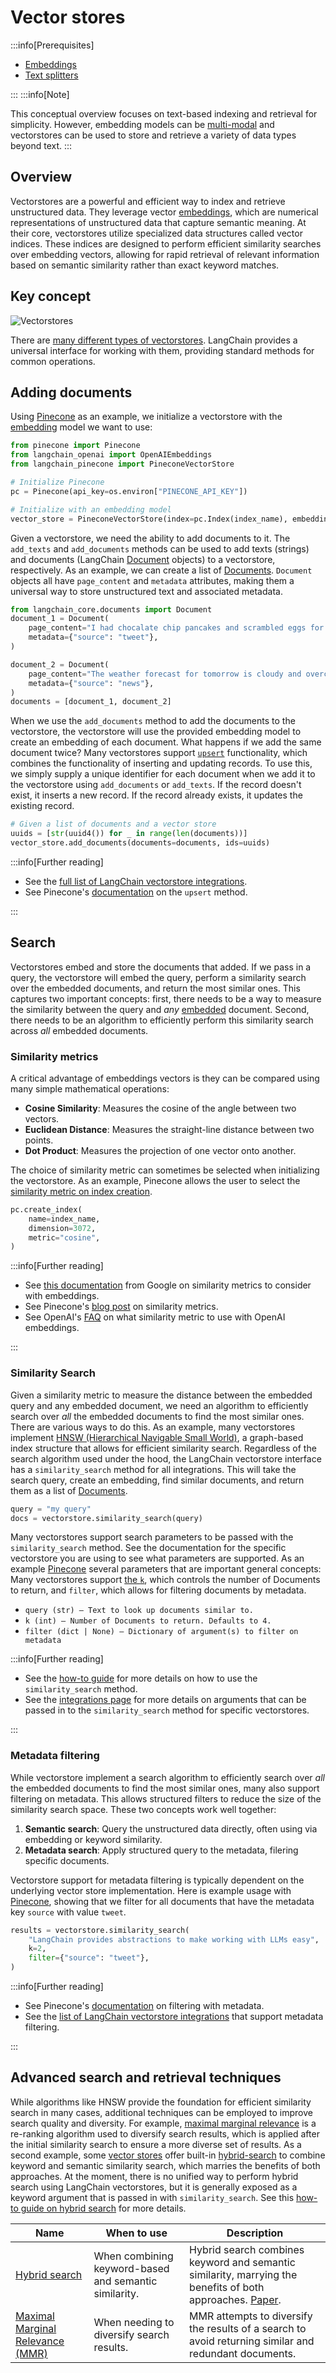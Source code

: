 # Vector stores
<span data-heading-keywords="vector,vectorstore,vectorstores,vector store,vector stores"></span>

:::info[Prerequisites]

* [Embeddings](/docs/concepts/embedding_models/)
* [Text splitters](/docs/concepts/text_splitters/)

:::
:::info[Note]

This conceptual overview focuses on text-based indexing and retrieval for simplicity. 
However, embedding models can be [multi-modal](https://cloud.google.com/vertex-ai/generative-ai/docs/embeddings/get-multimodal-embeddings)
and vectorstores can be used to store and retrieve a variety of data types beyond text.
:::

## Overview

Vectorstores are a powerful and efficient way to index and retrieve unstructured data. 
They leverage vector [embeddings](/docs/concepts/embedding_models/), which are numerical representations of unstructured data that capture semantic meaning.
At their core, vectorstores utilize specialized data structures called vector indices. 
These indices are designed to perform efficient similarity searches over embedding vectors, allowing for rapid retrieval of relevant information based on semantic similarity rather than exact keyword matches.

## Key concept

![Vectorstores](/img/vectorstores.png)

There are [many different types of vectorstores](/docs/integrations/vectorstores/).
LangChain provides a universal interface for working with them, providing standard methods for common operations.

## Adding documents

Using [Pinecone](https://python.langchain.com/api_reference/pinecone/vectorstores/langchain_pinecone.vectorstore.PineconeVectorStore.html#langchain_pinecone.vectorstores.PineconeVectorStore) as an example, we initialize a vectorstore with the [embedding](/docs/concepts/embedding_models/) model we want to use:

```python
from pinecone import Pinecone
from langchain_openai import OpenAIEmbeddings
from langchain_pinecone import PineconeVectorStore

# Initialize Pinecone
pc = Pinecone(api_key=os.environ["PINECONE_API_KEY"])

# Initialize with an embedding model
vector_store = PineconeVectorStore(index=pc.Index(index_name), embedding=OpenAIEmbeddings())
```

Given a vectorstore, we need the ability to add documents to it.
The `add_texts` and `add_documents` methods can be used to add texts (strings) and documents (LangChain [Document](https://api.python.langchain.com/en/latest/documents/langchain_core.documents.base.Document.html) objects) to a vectorstore, respectively.
As an example, we can create a list of [Documents](https://api.python.langchain.com/en/latest/documents/langchain_core.documents.base.Document.html).
`Document` objects all have `page_content` and `metadata` attributes, making them a universal way to store unstructured text and associated metadata.

```python
from langchain_core.documents import Document
document_1 = Document(
    page_content="I had chocalate chip pancakes and scrambled eggs for breakfast this morning.",
    metadata={"source": "tweet"},
)

document_2 = Document(
    page_content="The weather forecast for tomorrow is cloudy and overcast, with a high of 62 degrees.",
    metadata={"source": "news"},
)
documents = [document_1, document_2]
```

When we use the `add_documents` method to add the documents to the vectorstore, the vectorstore will use the provided embedding model to create an embedding of each document. 
What happens if we add the same document twice?
Many vectorstores support [`upsert`](https://docs.pinecone.io/guides/data/upsert-data) functionality, which combines the functionality of inserting and updating records.
To use this, we simply supply a unique identifier for each document when we add it to the vectorstore using `add_documents` or `add_texts`.
If the record doesn't exist, it inserts a new record.
If the record already exists, it updates the existing record.

```python
# Given a list of documents and a vector store
uuids = [str(uuid4()) for _ in range(len(documents))]
vector_store.add_documents(documents=documents, ids=uuids)
```

:::info[Further reading]

* See the [full list of LangChain vectorstore integrations](/docs/integrations/vectorstores/).
* See Pinecone's [documentation](https://docs.pinecone.io/guides/data/upsert-data) on the `upsert` method.

:::

## Search

Vectorstores embed and store the documents that added.
If we pass in a query, the vectorstore will embed the query, perform a similarity search over the embedded documents, and return the most similar ones.
This captures two important concepts: first, there needs to be a way to measure the similarity between the query and *any* [embedded](/docs/concepts/embedding_models/) document.
Second, there needs to be an algorithm to efficiently perform this similarity search across *all* embedded documents.

### Similarity metrics

A critical advantage of embeddings vectors is they can be compared using many simple mathematical operations:

- **Cosine Similarity**: Measures the cosine of the angle between two vectors.
- **Euclidean Distance**: Measures the straight-line distance between two points.
- **Dot Product**: Measures the projection of one vector onto another.

The choice of similarity metric can sometimes be selected when initializing the vectorstore.
As an example, Pinecone allows the user to select the [similarity metric on index creation](/docs/integrations/vectorstores/pinecone/#initialization).

```python
pc.create_index(
    name=index_name,
    dimension=3072,
    metric="cosine",
)
```

:::info[Further reading]

* See [this documentation](https://developers.google.com/machine-learning/clustering/dnn-clustering/supervised-similarity) from Google on similarity metrics to consider with embeddings.
* See Pinecone's [blog post](https://www.pinecone.io/learn/vector-similarity/) on similarity metrics.
* See OpenAI's [FAQ](https://platform.openai.com/docs/guides/embeddings/faq) on what similarity metric to use with OpenAI embeddings.

:::

### Similarity Search

Given a similarity metric to measure the distance between the embedded query and any embedded document, we need an algorithm to efficiently search over *all* the embedded documents to find the most similar ones.
There are various ways to do this. As an example, many vectorstores implement [HNSW (Hierarchical Navigable Small World)](https://www.pinecone.io/learn/series/faiss/hnsw/), a graph-based index structure that allows for efficient similarity search.
Regardless of the search algorithm used under the hood, the LangChain vectorstore interface has a `similarity_search` method for all integrations. 
This will take the search query, create an embedding, find similar documents, and return them as a list of [Documents](https://api.python.langchain.com/en/latest/documents/langchain_core.documents.base.Document.html).

```python
query = "my query"
docs = vectorstore.similarity_search(query)
```

Many vectorstores support search parameters to be passed with the `similarity_search` method. See the documentation for the specific vectorstore you are using to see what parameters are supported.
As an example [Pinecone](https://python.langchain.com/api_reference/pinecone/vectorstores/langchain_pinecone.vectorstores.PineconeVectorStore.html#langchain_pinecone.vectorstores.PineconeVectorStore.similarity_search) several parameters that are important general concepts:
Many vectorstores support [the `k`](/docs/integrations/vectorstores/pinecone/#query-directly), which controls the number of Documents to return, and `filter`, which allows for filtering documents by metadata.

- `query (str) – Text to look up documents similar to.`
- `k (int) – Number of Documents to return. Defaults to 4.`
- `filter (dict | None) – Dictionary of argument(s) to filter on metadata`

:::info[Further reading]

* See the [how-to guide](/docs/how_to/vectorstores/) for more details on how to use the `similarity_search` method.
* See the [integrations page](/docs/integrations/vectorstores/) for more details on arguments that can be passed in to the `similarity_search` method for specific vectorstores.

:::

### Metadata filtering

While vectorstore implement a search algorithm to efficiently search over *all* the embedded documents to find the most similar ones, many also support filtering on metadata.
This allows structured filters to reduce the size of the similarity search space. These two concepts work well together:

1. **Semantic search**: Query the unstructured data directly, often using via embedding or keyword similarity.
2. **Metadata search**: Apply structured query to the metadata, filering specific documents.

Vectorstore support for metadata filtering is typically dependent on the underlying vector store implementation.
Here is example usage with [Pinecone](/docs/integrations/vectorstores/pinecone/#query-directly), showing that we filter for all documents that have the metadata key `source` with value `tweet`.

```python
results = vectorstore.similarity_search(
    "LangChain provides abstractions to make working with LLMs easy",
    k=2,
    filter={"source": "tweet"},
)
```  

:::info[Further reading]

* See Pinecone's [documentation](https://docs.pinecone.io/guides/data/filter-with-metadata) on filtering with metadata.
* See the [list of LangChain vectorstore integrations](/docs/integrations/retrievers/self_query/) that support metadata filtering.

:::

## Advanced search and retrieval techniques

While algorithms like HNSW provide the foundation for efficient similarity search in many cases, additional techniques can be employed to improve search quality and diversity.
For example, [maximal marginal relevance](https://python.langchain.com/v0.1/docs/modules/model_io/prompts/example_selectors/mmr/) is a re-ranking algorithm used to diversify search results, which is applied after the initial similarity search to ensure a more diverse set of results.
As a second example, some [vector stores](/docs/integrations/retrievers/pinecone_hybrid_search/) offer built-in [hybrid-search](https://docs.pinecone.io/guides/data/understanding-hybrid-search) to combine keyword and semantic similarity search, which marries the benefits of both approaches. 
At the moment, there is no unified way to perform hybrid search using LangChain vectorstores, but it is generally exposed as a keyword argument that is passed in with `similarity_search`.
See this [how-to guide on hybrid search](/docs/how_to/hybrid/) for more details.

| Name                                                                                                              | When to use                                           | Description                                                                                                                                  |
|-------------------------------------------------------------------------------------------------------------------|-------------------------------------------------------|----------------------------------------------------------------------------------------------------------------------------------------------|
| [Hybrid search](/docs/integrations/retrievers/pinecone_hybrid_search/)                                            | When combining keyword-based and semantic similarity. | Hybrid search combines keyword and semantic similarity, marrying the benefits of both approaches. [Paper](https://arxiv.org/abs/2210.11934). |
| [Maximal Marginal Relevance (MMR)](/docs/integrations/vectorstores/pinecone/#maximal-marginal-relevance-searches) | When needing to diversify search results.             | MMR attempts to diversify the results of a search to avoid returning similar and redundant documents.                                        |

 
